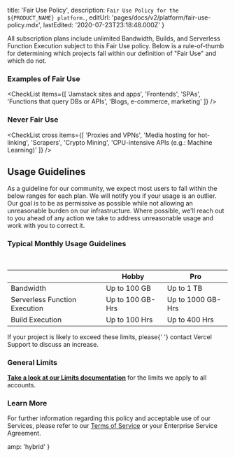
  title: 'Fair Use Policy',
  description: `Fair Use Policy for the ${PRODUCT_NAME} platform.`,
  editUrl: 'pages/docs/v2/platform/fair-use-policy.mdx',
  lastEdited: '2020-07-23T23:18:48.000Z'
}

All subscription plans include unlimited Bandwidth, Builds, and Serverless Function Execution subject to this Fair Use policy. Below is a rule-of-thumb for determining which projects fall within our definition of "Fair Use" and which do not.

### Examples of Fair Use

<CheckList
  items={[
    'Jamstack sites and apps',
    'Frontends',
    'SPAs',
    'Functions that query DBs or APIs',
    'Blogs, e-commerce, marketing'
  ]}
/>

### Never Fair Use

<CheckList
  cross
  items={[
    'Proxies and VPNs',
    'Media hosting for hot-linking',
    'Scrapers',
    'Crypto Mining',
    'CPU-intensive APIs (e.g.: Machine Learning)'
  ]}
/>

## Usage Guidelines

As a guideline for our community, we expect most users to fall within the below ranges for each plan. We will notify you if your usage is an outlier. Our goal is to be as permissive as possible while not allowing an unreasonable burden on our infrastructure. Where possible, we'll reach out to you ahead of any action we take to address unreasonable usage and work with you to correct it.

### Typical Monthly Usage Guidelines

<br />

|                               | Hobby            | Pro               |
| ----------------------------- | ---------------- | ----------------- |
| Bandwidth                     | Up to 100 GB     | Up to 1 TB        |
| Serverless Function Execution | Up to 100 GB-Hrs | Up to 1000 GB-Hrs |
| Build Execution               | Up to 100 Hrs    | Up to 400 Hrs     |

<Note>
  If your project is likely to exceed these limits, please{' '}
  <Link href="/support/request">contact Vercel Support</Link> to discuss an
  increase.
</Note>

### General Limits

[**Take a look at our Limits documentation**](/docs/v2/platform/limits#general-limits) for the limits we apply to all accounts.

### Learn More

For further information regarding this policy and acceptable use of our Services, please refer to our [Terms of Service](/legal/terms#fair-use) or your Enterprise Service Agreement.


  amp: 'hybrid'
}
